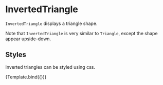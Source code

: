 
# InvertedTriangle

<Meta title="Core/Components/InvertedTriangle" />

`InvertedTriangle` displays a triangle shape.

<ArgsTable of={InvertedTriangle} />

Note that `InvertedTriangle` is very similar to `Triangle`, except the shape appear upside-down.

## Styles

Inverted triangles can be styled using css.

<Canvas>
    <Story
        name="styled"
        args={{
            style: { fill: '#dd9999', stroke: '#993333', strokeWidth: '1px' },
            cx: 160,
            cy: 110,
            r: 20,
        }}
        component={InvertedTriangle}
        decorators={[DivChartDecorator]}
    >
        {Template.bind({})}
    </Story>
</Canvas>
